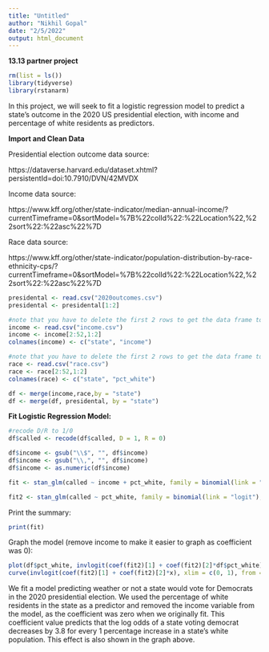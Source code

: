 ```yaml
---
title: "Untitled"
author: "Nikhil Gopal"
date: "2/5/2022"
output: html_document
---
```


**13.13 partner project**

```r
rm(list = ls())
library(tidyverse)
library(rstanarm)
```

In this project, we will seek to fit a logistic regression model to predict a state's outcome in the 2020 US presidential election, with income and percentage of white residents as predictors.

**Import and Clean Data**

Presidential election outcome data source:

https://dataverse.harvard.edu/dataset.xhtml?persistentId=doi:10.7910/DVN/42MVDX

Income data source:

https://www.kff.org/other/state-indicator/median-annual-income/?currentTimeframe=0&sortModel=%7B%22colId%22:%22Location%22,%22sort%22:%22asc%22%7D

Race data source:

https://www.kff.org/other/state-indicator/population-distribution-by-race-ethnicity-cps/?currentTimeframe=0&sortModel=%7B%22colId%22:%22Location%22,%22sort%22:%22asc%22%7D


```r

presidental <- read.csv("2020outcomes.csv")
presidental <- presidental[1:2]

#note that you have to delete the first 2 rows to get the data frame to be recognized by R
income <- read.csv("income.csv")
income <- income[2:52,1:2]
colnames(income) <- c("state", "income")

#note that you have to delete the first 2 rows to get the data frame to be recognized by R
race <- read.csv("race.csv")
race <- race[2:52,1:2]
colnames(race) <- c("state", "pct_white")

df <- merge(income,race,by = "state")
df <- merge(df, presidental, by = "state")
```


**Fit Logistic Regression Model:**

```r
#recode D/R to 1/0
df$called <- recode(df$called, D = 1, R = 0)

df$income <- gsub("\\$", "", df$income)
df$income <- gsub("\\,", "", df$income)
df$income <- as.numeric(df$income)

fit <- stan_glm(called ~ income + pct_white, family = binomial(link = "logit"), data = df)

fit2 <- stan_glm(called ~ pct_white, family = binomial(link = "logit"), data = df)
```

Print the summary:

```r
print(fit)
```

Graph the model (remove income to make it easier to graph as coefficient was 0):

```r

plot(df$pct_white, invlogit(coef(fit2)[1] + coef(fit2)[2]*df$pct_white))
curve(invlogit(coef(fit2)[1] + coef(fit2)[2]*x), xlim = c(0, 1), from = 0, to = 1, col = "red", add = T)
```

We fit a model predicting weather or not a state would vote for Democrats in the 2020 presidential election. We used the percentage of white residents in the state as a predictor and  removed the income variable from the model, as the coefficient was zero when we originally fit. This coefficient value predicts that the log odds of a state voting democrat decreases by 3.8 for every 1 percentage increase in a state's white population. This effect is also shown in the graph above.



